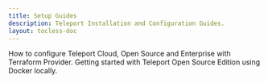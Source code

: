 ```yaml
---
title: Setup Guides
description: Teleport Installation and Configuration Guides.
layout: tocless-doc
---
```


<TileSet>
  <Tile icon="wrench" title="Terraform Provider" href="./guides/terraform-provider.mdx">
    How to configure Teleport Cloud, Open Source and Enterprise with Terraform Provider.
  </Tile>
  <Tile icon="wrench" title="Use Docker Locally" href="./guides/local-docker.mdx">
    Getting started with Teleport Open Source Edition using Docker locally.
  </Tile>
</TileSet>